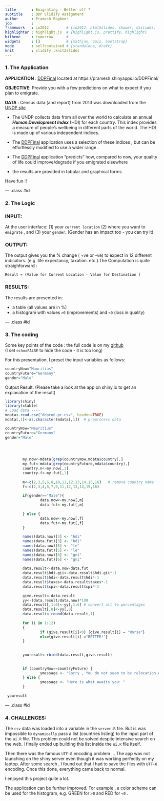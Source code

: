 ```yaml
---
title       : Emigrating - Better off ?
subtitle    : DDP Slidify Assignment
author      : Pramesh Rogbeer
job         : 
framework   : io2012        # {io2012, html5slides, shower, dzslides, ...}
highlighter : highlight.js  # {highlight.js, prettify, highlight}
hitheme     : tomorrow      # 
widgets     : []            # {mathjax, quiz, bootstrap}
mode        : selfcontained # {standalone, draft}
knit        : slidify::knit2slides
---
```

### 1. The Application 

**APPLICATION** :     [DDPFinal](https://pramesh.shinyapps.io/DDPFinal) located at https://pramesh.shinyapps.io/DDPFinal/

**OBJECTIVE**: Provide you with a few predictions on what to expect if you plan to emigrate.

**DATA** : Census data (and report) from 2013 was downloaded from the [UNDP site](http://hdr.undp.org/en/data) 



- The UNDP collects data from all over the world to calculate an annual  ***Human Development Index*** (HDI) for each country. This index provides a measure of people's wellbeing in different parts of the world. The HDI is made up of various independent indices. 

- The [DDPFinal](https://pramesh.shinyapps.io/DDPFinal) application uses a selection of these indices , but can be effortlessly modified to use a wider range .

- The [DDPFinal](https://pramesh.shinyapps.io/DDPFinal) application "predicts" how, compared to now, your quality of life could improve/degrade if you emigrated elsewhere

- the results are provided in tabular and graphical forms


Have fun !!



--- .class #id 

### 2. The Logic

### INPUT:  
 At the user interface: (1) your `current location` (2) where you want to `emigrate` , and (3) your `gender`. (Gender has an impact too - you can try it)

### OUTPUT: 
The output gives you the % change ( +ve or -ve) to expect in 12 different indicators. (e.g. life expectancy, taxation. etc.).The Computation is quite straighforward  :

`Result = (Value for Current Location - Value for Destination ) ` 

### RESULTS:
The results are presented in:

- a table (all values are in %)
- a histogram with values `>0` (improvements) and `<0` (loss in quality)




--- .class #id 

### 3. The coding
Some key points of the code : the full code is on my [github](https://github.com/Pramesh1/DDSlide2)  
(I set `echo=FALSE` to hide the code - it is too long)

For this presentation, I preset the input variables as follows:
```r
countryNow="Mauritius"
countryFuture="Germany"
gender="Male"

```


Output Result:
(Please take a look at the app on shiny.io to get an explanation of the result)

```r

library(shiny)
library(xtable)
# Load data ----
mdata<-read.csv("ddprod-pr.csv", header=TRUE)
mdata[,1]<-as.character(mdata[,1])  # preprocess data

countryNow="Mauritius"
countryFuture="Germany"
gender="Male"



        
        my.now<-mdata[grep(countryNow,mdata$country),]
        my.fut<-mdata[grep(countryFuture,mdata$country),]
        country.n<-my.now[,1]
        country.f<-my.fut[,1]
        
        m<-c(2,3,5,6,8,10,11,12,13,14,15,16)   # remove country name
        f<-c(2,3,4,6,7,9,11,12,13,14,15,16)
        
        if(gender=="Male"){                      
                data.now<-my.now[,m] 
                data.fut<-my.fut[,m] 
                
        } else {
                data.now<-my.now[,f]
                data.fut<-my.fut[,f] 
        }
        
        names(data.now)[3] <- "hdi"
        names(data.fut)[3] <- "hdi"
        names(data.now)[5] <- "le"
        names(data.fut)[5] <- "le"
        names(data.now)[6] <- "gni"
        names(data.fut)[6] <- "gni"
        
        data.result<-data.now-data.fut
        data.result$hdi.gii<-data.result$hdi.gii*-1
        data.result$hdi<-data.result$hdi*-1
        data.result$taxes<-data.result$taxes*-1
        data.result$cpi<-data.result$cpi*-1
        
        give.result<-data.result
        yy<-(data.result/data.now)*100
        data.result[,1:6]<-yy[,1:6] # convert all to percentages
        data.result[,8]<-yy[,8]
        data.result<-round(data.result,1)
        
        for (i in 1:12)
        {
                if (give.result[i]<0) {give.result[i] = "Worse"}
                else{give.result[i] ="BETTER!"}
        }            
        
        
        youresult<-rbind(data.result,give.result)      
        
        
        if (countryNow==countryFuture) {
                ymessage <- "Sorry , You do not seem to be relocation outside of your current country"
        } else {
                ymessage <- "Here is what awaits you: "
        } 
      
 youresult

```


--- .class #id 

### 4. CHALLENGES:

The `csv` data was loaded into a variable in the `server.R` file. But is was impossible to `dynamically` pass a list (countries listing) to the input part of the `ui.R` file. This problem could not be solved despite intensive search on the web.
I finally ended up building this list inside the `ui.R` file itself. 

Then there was the famous `UTF-8` encoding problem ... The app was not launching on the shiny server even though it was working perfectly on my laptop. After some search , I found out that I had to save the files with `UTF-8` encoding. Once this done, everything came back to normal.


I enjoyed this project quite a lot.

The application can be further improved. For example , a color scheme can be used for the histogram, e.g. GREEN for `>0` and RED for `<0` . 

